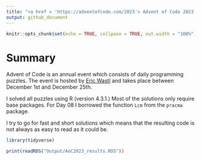 ```yaml
---
title: "<a href = 'https://adventofcode.com/2023'> Advent of Code 2023 </a>"
output: github_document
---
```


```r
knitr::opts_chunk$set(echo = TRUE, collpase = TRUE, out.width = "100%")
```

# Summary

Advent of Code is an annual event which consists of daily programming puzzles.
The event is hosted by [Eric Wastl](http://was.tl/) and takes place between December 1st and December 25th.

I solved all puzzles using R (version 4.3.1.) Most of the solutions only require base packages.
For Day 08 I borrowed the function `Lcm` from the `pracma` package.

I try to go for fast and short solutions which means that the resulting 
code is not always as easy to read as it could be.


```r
library(tidyverse)

print(readRDS("Output/AoC2023_results.RDS"))
```

